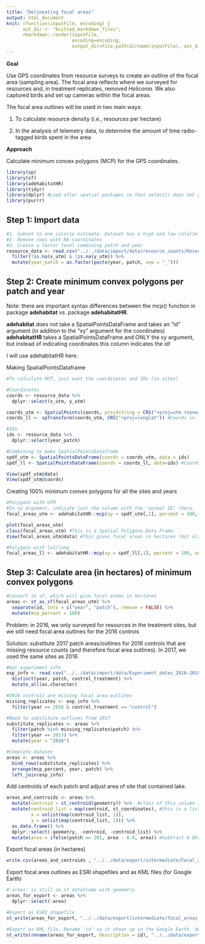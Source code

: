 ```yaml
---
title: "Delineating focal areas"
output: html_document
knit: (function(inputFile, encoding) {
      out_dir <- "knitted_markdown_files";
      rmarkdown::render(inputFile,
                        encoding=encoding,
                        output_dir=file.path(dirname(inputFile), out_dir))})
---
```


**Goal**

Use GPS coordinates from resource surveys to create an outline of the focal area (sampling area). The focal area reflects where we surveyed for resources and, in treatment replicates, removed *Heliconia*. We also captured birds and set up cameras within the focal areas.

The focal area outlines will be used in two main ways:

1. To calculate resource density (i.e., resources per hectare)

2. In the analysis of telemetry data, to determine the amount of time radio-tagged birds spent in the area

**Approach**

Calculate minimum convex polygons (MCP) for the GPS coordinates.

```r
library(sp)
library(sf)
library(adehabitatHR)
library(tidyr)
library(dplyr) #Load after spatial packages so that select() does not get superseded
library(purrr)
```

## Step 1: Import data

```r
#1. Subset to one calorie estimate. Dataset has a high and low calorie estimate, but only need one here
#2. Remove rows with NA coordinates
#3. Create a factor level combining patch and year
resource_data <- read.csv("../../data/import/data/resource_counts/Resource_counts_2016-2018.csv") %>%
  filter(!is.na(x_utm) & !is.na(y_utm)) %>%
  mutate(year_patch = as.factor(paste(year, patch, sep = "_")))
```

## Step 2: Create minimum convex polygons per patch and year

Note: there are important syntax differences between the mcp() function in package **adehabitat** vs. package **adehabitatHR**.

**adehabitat** does not take a SpatialPointsDataFrame and takes an "id" argument (in addition to the "xy" argument for the coordinates)
**adehabitatHR** takes a SpatialPointsDataFrame and ONLY the xy argument, but instead of indicating coordinates this column indicates the id!

I will use adehabitatHR here.

Making SpatialPointsDataframe 
```r
#To calculate MCP, just want the coordinates and IDs (ie sites)

#Coordinates
coords <- resource_data %>%
  dplyr::select(x_utm, y_utm)

coords_utm <- SpatialPoints(coords, proj4string = CRS("+proj=utm +zone=17 +ellps=WGS84 +datum=WGS84 +units=m +no_defs"))
coords_ll <- spTransform(coords_utm, CRS("+proj=longlat")) #Coords in lat/long, need this to export as kml

#IDs
ids <- resource_data %>%
  dplyr::select(year_patch)

#Combining to make SpatialPointsDataframe
spdf_utm <- SpatialPointsDataFrame(coords = coords_utm, data = ids)
spdf_ll <- SpatialPointsDataFrame(coords = coords_ll, data=ids) #Coords in lat/long, for export as kml

View(spdf_utm@data)
View(spdf_utm@coords)
```

Creating 100% minimum convex polygons for all the sites and years
```r
#Polygons with UTM
#In xy argument, indicate just the column with the 'animal ID' (here, 'year_patch')
focal_areas_utm <- adehabitatHR::mcp(xy = spdf_utm[,1], percent = 100, unout = "ha")

plot(focal_areas_utm)
class(focal_areas_utm) #This is a Spatial Polygons Data Frame.
View(focal_areas_utm@data) #This gives focal areas in hectares (but also see below)

#Polygons with lat/long
focal_areas_ll <- adehabitatHR::mcp(xy = spdf_ll[,1], percent = 100, unout = "ha")
```

## Step 3: Calculate area (in hectares) of minimum convex polygons
```r
#Convert to sf, which will give focal areas in hectares
areas <- st_as_sf(focal_areas_utm) %>%
  separate(id, into = c("year", "patch"), remove = FALSE) %>%
  mutate(mcp_percent = 100)
```

Problem: in 2016, we only surveyed for resources in the treatment sites, but we still need focal area outlines for the 2016 controls

Solution: substitute 2017 patch areas/outlines for 2016 controls that are missing resource counts (and therefore focal area outlines). In 2017, we used the same sites as 2016.
```r
#Get experiment info
exp_info <- read.csv("../../data/import/data/Experiment_dates_2016-2018.csv") %>%
  distinct(year, patch, control_treatment) %>%
  mutate_all(as.character)

#2016 controls are missing focal area outlines
missing_replicates <- exp_info %>%
  filter(year == 2016 & control_treatment == "control")

#Need to substitute outlines from 2017
substitute_replicates <- areas %>%
  filter(patch %in% missing_replicates$patch) %>%
  filter(year == 2017) %>%
  mutate(year = "2016")

#Complete dataset
areas <- areas %>%
  bind_rows(substitute_replicates) %>%
  arrange(mcp_percent, year, patch) %>%
  left_join(exp_info)
```

Add centroids of each patch and adjust area of site that contained lake.
```r
areas_and_centroids <- areas %>%
  mutate(centroid = st_centroid(geometry)) %>%  #class of this column is "sfc_POINT" "sfc" 
  mutate(centroid_list = map(centroid, st_coordinates), #this is a list instead of a sf object
         x = unlist(map(centroid_list, 1)),
         y = unlist(map(centroid_list, 2))) %>%
  as.data.frame() %>%
  dplyr::select(-geometry, -centroid, -centroid_list) %>%
  mutate(area = ifelse(patch == 201, area - 0.8, area)) #Subtract 0.8ha from patch 201 (Cantaros) - this was grass/lake
```

Export focal areas (in hectares)
```r
write.csv(areas_and_centroids , "../../data/export/intermediate/Focal_area_sizes_and_centroids.csv") 
```

Export focal area outlines as ESRI shapefiles and as KML files (for Google Earth)
```r
#'areas' is still an sf dataframe with geometry
areas_for_export <- areas %>%
  dplyr::select(-area)

#Export as ESRI shapefile
st_write(areas_for_export, "../../data/export/intermediate/focal_areas_2016-2018.shp", driver = "ESRI Shapefile") 

#Export as KML file. Rename 'id' so it shows up in the Google Earth 'description' field
st_write(rename(areas_for_export, Description = id), "../../data/export/intermediate/focal_areas_2016-2018.kml", driver = "kml", delete_dsn = TRUE) 
```